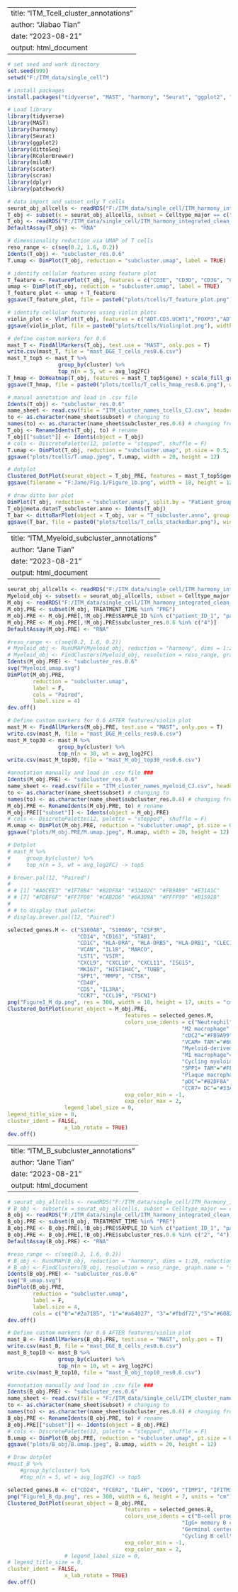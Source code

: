 
---
title: "ITM_Tcell_cluster_annotations"
author: "Jiabao Tian"
date: "2023-08-21"
output: html_document
---

```r
# set seed and work directory
set.seed(999)
setwd("F:/ITM_data/single_cell")
```

```r
# install packages
install.packages("tidyverse", "MAST", "harmony", "Seurat", "ggplot2", "dittoSeq", "RColorBrewer", "miloR", "scater", "scran", "dplyr", "patchwork")
```

```r
# Load library
library(tidyverse)
library(MAST)
library(harmony)
library(Seurat) 
library(ggplot2) 
library(dittoSeq) 
library(RColorBrewer)
library(miloR)
library(scater)
library(scran)
library(dplyr)
library(patchwork)
```

```r
# data import and subset only T cells
seurat_obj_allcells <- readRDS("F:/ITM_data/single_cell/ITM_harmony_integrated_clean_099_001_anno_V2.rds")
T_obj <- subset(x = seurat_obj_allcells, subset = Celltype_major == c("Tcell"))
T_obj <- readRDS("F:/ITM_data/single_cell/ITM_harmony_integrated_clean_Tcells_V2.rds")
DefaultAssay(T_obj) <- "RNA"
```

```r
# dimensionality reduction via UMAP of T cells
reso_range <- c(seq(0.2, 1.6, 0.2))
Idents(T_obj) <- "subcluster_res.0.6"
T.umap <- DimPlot(T_obj, reduction = "subcluster.umap", label = TRUE)
```

```r
# identify cellular features using feature plot
T_feature <- FeaturePlot(T_obj, features = c("CD3E", "CD3D", "CD3G", "CD4", "ADT.CD4.RPA.T4", "CD8A", "ADT.CD8"), pt.size = 0.5)
umap <- DimPlot(T_obj, reduction = "subcluster.umap", label = TRUE)
T_feature_plot <- umap + T_feature
ggsave(T_feature_plot, file = paste0("plots/tcells/T_feature_plot.png"), width = 30, height = 16)
```

```r
# identify cellular features using violin plots
violin_plot <- VlnPlot(T_obj, features = c("ADT.CD3.UCHT1","FOXP3","ADT.CD25","ADT.CD8","CD8A","ADT.CD4.RPA.T4","CD4","IFNG","CXCL13","PDCD1","ADT.CD45RO","ADT.CX3CR1","ADT.CD39","ADT.CD279","CTLA4","HAVCR2","XCL1","GZMB","TRBC1","TRDC","TRGC1","TRAC","ADT.TCR.AB","ADT.TCR.Va7.2","ADT.HLA.DR","ADT.GPR56","ADT.CD103","ADT.LOX.1"),pt.size = 0, group.by = "subcluster_res.0.6")
ggsave(violin_plot, file = paste0("plots/tcells/Violinplot.png"), width = 14, height = 20)
```

```r
# define custom markers for 0.6
mast_T <- FindAllMarkers(T_obj, test.use = "MAST", only.pos = T)
write.csv(mast_T, file = "mast_DGE_T_cells_res0.6.csv")
mast_T_top5 <- mast_T %>%
                group_by(cluster) %>%
                top_n(n = 5, wt = avg_log2FC)
T_hmap <- DoHeatmap(T_obj, features = mast_T_top5$gene) + scale_fill_gradient2(low = rev(c('#045c44','#023824','#07291c')), mid = "#93c9b5", high = rev(c('#d19d3d','#e8c868','#f2e8b6')), midpoint = 0, guide = "colourbar") + theme(text = element_text(size = 12), legend.text = element_text(size = 15))
ggsave(T_hmap, file = paste0("plots/tcells/T_cells_hmap_res0.6.png"), width = 12, height = 10)
```

```r
# manual annotation and load in .csv file
Idents(T_obj) <- "subcluster_res.0.6"
name_sheet <- read.csv(file = "ITM_cluster_names_tcells_CJ.csv", header = T, sep = ",", row.names = 1)
to <- as.character(name_sheet$subset) # changing to
names(to) <- as.character(name_sheet$subcluster_res.0.6) # changing from
T_obj <- RenameIdents(T_obj, to) # rename
T_obj[["subset"]] <- Idents(object = T_obj)
# cols <- DiscretePalette(12, palette = "stepped", shuffle = F)
T.umap <- DimPlot(T_obj, reduction = "subcluster.umap", pt.size = 0.5, cols = "Paired", label = F, label.size = 7) + theme(legend.text = element_text(size = 20), axis.title = element_text(size = 25), axis.text = element_text(size = 25))
ggsave("plots/tcells/T.umap.jpeg", T.umap, width = 20, height = 12)
```

```r
# dotplot
Clustered_DotPlot(seurat_object = T_obj_PRE, features = mast_T_top5$gene, colors_use_exp = BlueAndRed(), exp_color_min = -2, exp_color_max = 2)
ggsave(filename = "F:Jane/Fig.1/Figure_1b.png", width = 18, height = 12)
```

```r
# draw ditto bar plot
DimPlot(T_obj, reduction = "subcluster.umap", split.by = "Patient_group_name")
T_obj@meta.data$T_subcluster.anno <- Idents(T_obj)
T_bar <- dittoBarPlot(object = T_obj, var = "T_subcluster.anno", group.by = "SAMPLE_ID", scale = "percent", split.ncol = 2, main="T_subclusters")
ggsave(T_bar, file = paste0("plots/tcells/T_cells_stackedbar.png"), width = 13, height = 10)
```

---
title: "ITM_Myeloid_subcluster_annotations"
author: "Jane Tian"
date: "2023-08-21"
output: html_document
---

```r
seurat_obj_allcells <- readRDS("F:/ITM_data/single_cell/ITM_harmony_integrated_clean_099_001_anno_V2.rds")
Myeloid_obj <- subset(x = seurat_obj_allcells, subset = Celltype_major == c("Myeloid"))
M_obj <- readRDS("F:/ITM_data/single_cell/ITM_harmony_integrated_clean_Mcells.rds")
M_obj.PRE <- subset(M_obj, TREATMENT_TIME %in% "PRE")
M_obj.PRE <- M_obj.PRE[,!M_obj.PRE$SAMPLE_ID %in% c("patient_ID_1", "patient_ID_2")]
M_obj.PRE <- M_obj.PRE[,!M_obj.PRE$subcluster_res.0.6 %in% c("4")]
DefaultAssay(M_obj.PRE) <- "RNA"
```

```r
#reso_range <- c(seq(0.2, 1.6, 0.2))
# Myeloid_obj <- RunUMAP(Myeloid_obj, reduction = "harmony", dims = 1:20, reduction.name = "subcluster.umap", reduction.key = "harmonyUMAP_")
# Myeloid_obj <- FindClusters(Myeloid_obj, resolution = reso_range, graph.name = "subcluster")
Idents(M_obj.PRE) <- "subcluster_res.0.6"
svg("Myeloid_umap.svg")
DimPlot(M_obj.PRE, 
        reduction = "subcluster.umap", 
        label = F, 
        cols = "Paired",
        label.size = 4)
dev.off()
```

```r
# Define custom markers for 0.6 AFTER features/violin plot
mast_M <- FindAllMarkers(M_obj.PRE, test.use = "MAST", only.pos = T)
write.csv(mast_M, file = "mast_DGE_M_cells_res0.6.csv")
mast_M_top30 <- mast_M %>%
                group_by(cluster) %>%
                top_n(n = 30, wt = avg_log2FC)
write.csv(mast_M_top30, file = "mast_M_obj_top30_res0.6.csv")
```

```r
#annotation manually and load in .csv file ###
Idents(M_obj.PRE) <- "subcluster_res.0.6"
name_sheet <- read.csv(file = "ITM_cluster_names_myeloid_CJ.csv", header = T, sep = ",", row.names = 1)
to <- as.character(name_sheet$subset) # changing to
names(to) <- as.character(name_sheet$subcluster_res.0.6) # changing from
M_obj.PRE <- RenameIdents(M_obj.PRE, to) # rename
M_obj.PRE[["subset"]] <- Idents(object = M_obj.PRE)
# cols <- DiscretePalette(12, palette = "stepped", shuffle = F)
M.umap <- DimPlot(M_obj.PRE, reduction = "subcluster.umap", pt.size = 0.5, cols = "Paired", label = F, label.size = 7) + theme(legend.text = element_text(size = 20), axis.title = element_text(size = 25), axis.text = element_text(size = 25))
ggsave("plots/M_obj.PRE/M.umap.jpeg", M.umap, width = 20, height = 12)
```

```r
# Dotplot
# mast_M %>%
#     group_by(cluster) %>%
#     top_n(n = 5, wt = avg_log2FC) -> top5

# brewer.pal(12, "Paired")
# 
# # [1] "#A6CEE3" "#1F78B4" "#B2DF8A" "#33A02C" "#FB9A99" "#E31A1C"
# # [7] "#FDBF6F" "#FF7F00" "#CAB2D6" "#6A3D9A" "#FFFF99" "#B15928"
# 
# # to display that palette:
# display.brewer.pal(12, "Paired")

selected_genes.M <- c("S100A8", "S100A9", "CSF3R",
                      "CD14", "CD163", "STAB1",
                      "CD1C", "HLA-DRA", "HLA-DRB5", "HLA-DRB1", "CLEC10A",
                      "VCAN", "IL1B", "MARCO",
                      "LST1", "VSIR",
                      "CXCL9", "CXCL10", "CXCL11", "ISG15", 
                      "MKI67", "HIST1H4C", "TUBB",
                      "SPP1", "MMP9", "CTSK",
                      "CD40", 
                      "CD5", "IL3RA",
                      "CCR7", "CCL19", "FSCN1")
png("Figure1_M_dp.png", res = 300, width = 10, height = 17, units = "cm")
Clustered_DotPlot(seurat_object = M_obj.PRE, 
                                     features = selected_genes.M, 
                                     colors_use_idents = c("Neutrophil"= "#A6CEE3",
                                                       "M2 macrophage" = "#1F78B4", 
                                                       "cDC2"="#FB9A99",
                                                       "VCAM+ TAM"="#60824f",
                                                       "Myeloid-derived leukocyte"="#FF7F00", 
                                                       "M1 macrophage"="#CAB2D6",
                                                       "Cycling myeloid progenitor cell"="#6A3D9A", 
                                                       "SPP1+ TAM"="#FFFF99",
                                                       "Plaque macrophage"="#B15928", 
                                                       "pDC"="#B2DF8A",
                                                       "CCR7+ DC"="#33A02C"),
                                     exp_color_min = -1, 
                                     exp_color_max = 2,
                  legend_label_size = 0,
legend_title_size = 0, 
cluster_ident = FALSE, 
                  x_lab_rotate = TRUE)
dev.off()
```

---
title: "ITM_B_subcluster_annotations"
author: "Jane Tian"
date: "2023-08-21"
output: html_document
---

```r
# seurat_obj_allcells <- readRDS("F:/ITM_data/single_cell/ITM_harmony_integrated_clean_099_001_anno_V2.rds")
# B_obj <- subset(x = seurat_obj_allcells, subset = Celltype_major == c("Myeloid"))
B_obj <- readRDS("F:/ITM_data/single_cell/ITM_harmony_integrated_clean_Bcells.rds")
B_obj.PRE <- subset(B_obj, TREATMENT_TIME %in% "PRE")
B_obj.PRE <- B_obj.PRE[,!B_obj.PRE$SAMPLE_ID %in% c("patient_ID_1", "patient_ID_2")]
B_obj.PRE <- B_obj.PRE[,!B_obj.PRE$subcluster_res.0.6 %in% c("2", "4")]
DefaultAssay(B_obj.PRE) <- "RNA"
```

```r
#reso_range <- c(seq(0.2, 1.6, 0.2))
# B_obj <- RunUMAP(B_obj, reduction = "harmony", dims = 1:20, reduction.name = "subcluster.umap", reduction.key = "harmonyUMAP_")
# B_obj <- FindClusters(B_obj, resolution = reso_range, graph.name = "subcluster")
Idents(B_obj.PRE) <- "subcluster_res.0.6"
svg("B_umap.svg")
DimPlot(B_obj.PRE, 
        reduction = "subcluster.umap", 
        label = F, 
        label.size = 4,
        cols = c("0"="#2a7185", "1"="#a64027", "3"="#fbdf72","5"="#60824f"))
dev.off()
```

```r
# Define custom markers for 0.6 AFTER features/violin plot
mast_B <- FindAllMarkers(B_obj.PRE, test.use = "MAST", only.pos = T)
write.csv(mast_B, file = "mast_DGE_B_cells_res0.6.csv")
mast_B_top10 <- mast_B %>%
                group_by(cluster) %>%
                top_n(n = 10, wt = avg_log2FC)
write.csv(mast_B_top10, file = "mast_B_obj_top10_res0.6.csv")
```

```r
#annotation manually and load in .csv file ###
Idents(B_obj.PRE) <- "subcluster_res.0.6"
name_sheet <- read.csv(file = "F:/ITM_data/single_cell/ITM_cluster_names_Bcells_CJ.csv", header = T, sep = ",", row.names = 1)
to <- as.character(name_sheet$subset) # changing to
names(to) <- as.character(name_sheet$subcluster_res.0.6) # changing from
B_obj.PRE <- RenameIdents(B_obj.PRE, to) # rename
B_obj.PRE[["subset"]] <- Idents(object = B_obj.PRE)
# cols <- DiscretePalette(12, palette = "stepped", shuffle = F)
B.umap <- DimPlot(B_obj.PRE, reduction = "subcluster.umap", pt.size = 0.5, cols = "Set1", label = F, label.size = 7) + theme(legend.text = element_text(size = 20), axis.title = element_text(size = 25), axis.text = element_text(size = 25))
ggsave("plots/B_obj/B.umap.jpeg", B.umap, width = 20, height = 12)
```

```r
# Draw dotplot
#mast_B %>%
    #group_by(cluster) %>%
    #top_n(n = 5, wt = avg_log2FC) -> top5

selected_genes.B <- c("CD24", "FCER2", "IL4R", "CD69", "TIMP1", "IFITM3", "HIST1H4C", "TUBB", "HMGN2")
png("Figure1_B_dp.png", res = 300, width = 6, height = 7, units = "cm")
Clustered_DotPlot(seurat_object = B_obj.PRE, 
                                     features = selected_genes.B, 
                                     colors_use_idents = c("B-cell progenitor"= "#2a7185",
                                                       "IgG+ memory B cell" = "#a64027", 
                                                       "Germinal center B cell"="#fbdf72",
                                                       "Cycling B cell"="#60824f"),
                                     exp_color_min = -1, 
                                     exp_color_max = 2, 
                  # legend_label_size = 0,
# legend_title_size = 0, 
cluster_ident = FALSE, 
                  x_lab_rotate = TRUE)
dev.off()
```

